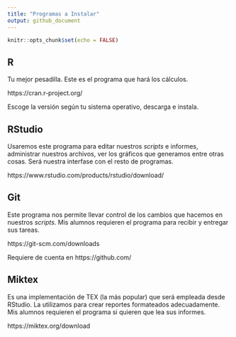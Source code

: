 ```yaml
---
title: "Programas a Instalar"
output: github_document
---
```


```r
knitr::opts_chunk$set(echo = FALSE)
```

## R

Tu mejor pesadilla. Este es el programa que hará los cálculos.

https://cran.r-project.org/

Escoge la versión según tu sistema operativo, descarga e instala. 

## RStudio

Usaremos este programa para editar nuestros *scripts* e informes, administrar nuestros archivos, ver los gráficos que generamos entre otras cosas. Será nuestra interfase con el resto de programas.

https://www.rstudio.com/products/rstudio/download/

## Git

Este programa nos permite llevar control de los cambios que hacemos en nuestros *scripts*. Mis alumnos requieren el programa para recibir y entregar sus tareas.

https://git-scm.com/downloads

Requiere de cuenta en https://github.com/

## Miktex

Es una implementación de TEX (la más popular) que será empleada desde RStudio. La utilizamos para crear reportes formateados adecuadamente. Mis alumnos requieren el programa si quieren que lea sus informes.

https://miktex.org/download
